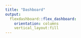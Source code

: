 ```yaml
---
title: "Dashboard"
output: 
  flexdashboard::flex_dashboard:
    orientation: columns
    vertical_layout:fill
---
```


